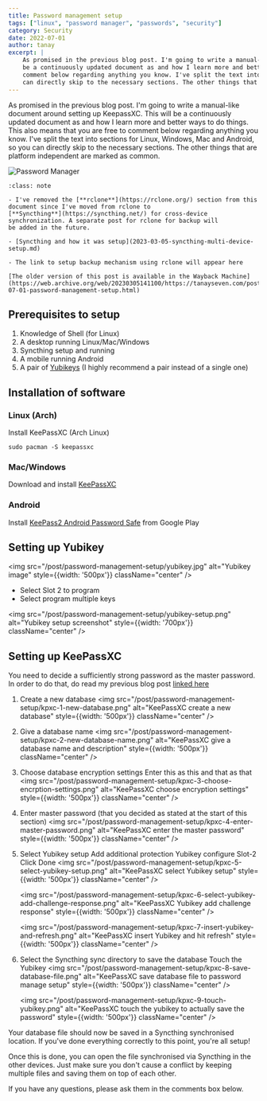 ```yaml
---
title: Password management setup
tags: ["linux", "password manager", "passwords", "security"]
category: Security
date: 2022-07-01
author: tanay
excerpt: |
    As promised in the previous blog post. I'm going to write a manual-like document around setting up KeepassXC. This will
    be a continuously updated document as and how I learn more and better ways to do things. This also means that you are free to
    comment below regarding anything you know. I've split the text into sections for Linux, Windows, Mac and Android, so you
    can directly skip to the necessary sections. The other things that are platform independent are marked as common.
---
```


As promised in the previous blog post. I'm going to write a manual-like document around setting up KeepassXC. This will
be a continuously updated document as and how I learn more and better ways to do things. This also means that you are free to
comment below regarding anything you know. I've split the text into sections for Linux, Windows, Mac and Android, so you
can directly skip to the necessary sections. The other things that are platform independent are marked as common.

![Password Manager](/post/password-management-setup/password-manager.png)

```{admonition} Edited on 2023-03-05
:class: note

- I've removed the [**rclone**](https://rclone.org/) section from this document since I've moved from rclone to 
[**Syncthing**](https://syncthing.net/) for cross-device synchronization. A separate post for rclone for backup will
be added in the future.

- [Syncthing and how it was setup](2023-03-05-syncthing-multi-device-setup.md)

- The link to setup backup mechanism using rclone will appear here

[The older version of this post is available in the Wayback Machine](https://web.archive.org/web/20230305141100/https://tanayseven.com/post/2022-07-01-password-management-setup.html)
```

## Prerequisites to setup

1. Knowledge of Shell (for Linux)
2. A desktop running Linux/Mac/Windows
3. Syncthing setup and running
4. A mobile running Android
5. A pair of [Yubikeys](https://www.yubico.com/products/yubikey-5-overview/) (I highly recommend a pair instead of a single one)

## Installation of software 

### Linux (Arch)

Install KeePassXC (Arch Linux)

```shell
sudo pacman -S keepassxc 
```

### Mac/Windows

Download and install [KeePassXC](https://keepassxc.org/download/)

### Android

Install [KeePass2 Android Password Safe](https://play.google.com/store/apps/details?id=keepass2android.keepass2android) from Google Play

## Setting up Yubikey

<img src="/post/password-management-setup/yubikey.jpg" alt="Yubikey image" style={{width: '500px'}} className="center" />

- Select Slot 2 to program
- Select program multiple keys

<img src="/post/password-management-setup/yubikey-setup.png" alt="Yubikey setup screenshot" style={{width: '700px'}} className="center" />

## Setting up KeePassXC

You need to decide a sufficiently strong password as the master password. In order to do that, do read my previous blog post [linked here](./2022-05-09-your-passwords-are-not-stored-safely.md)

1. Create a new database
   <img src="/post/password-management-setup/kpxc-1-new-database.png" alt="KeePassXC create a new database" style={{width: '500px'}} className="center" />

2. Give a database name
   <img src="/post/password-management-setup/kpxc-2-new-database-name.png" alt="KeePassXC give a database name and description" style={{width: '500px'}} className="center" />

3. Choose database encryption settings
   Enter this as this and that as that
   <img src="/post/password-management-setup/kpxc-3-choose-encrption-settings.png" alt="KeePassXC choose encryption settings" style={{width: '500px'}} className="center" />

4. Enter master password (that you decided as stated at the start of this section)
    <img src="/post/password-management-setup/kpxc-4-enter-master-password.png" alt="KeePassXC enter the master password" style={{width: '500px'}} className="center" />

5. Select Yubikey setup
   Add additional protection
   Yubikey configure Slot-2 
   Click Done
   <img src="/post/password-management-setup/kpxc-5-select-yubikey-setup.png" alt="KeePassXC select Yubikey setup" style={{width: '500px'}} className="center" />

   <img src="/post/password-management-setup/kpxc-6-select-yubikey-add-challenge-response.png" alt="KeePassXC Yubikey add challenge response" style={{width: '500px'}} className="center" />

   <img src="/post/password-management-setup/kpxc-7-insert-yubikey-and-refresh.png" alt="KeePassXC insert Yubikey and hit refresh" style={{width: '500px'}} className="center" />

6. Select the Syncthing sync directory to save the database
   Touch the Yubikey
   <img src="/post/password-management-setup/kpxc-8-save-database-file.png" alt="KeePassXC save database file to password manage setup" style={{width: '500px'}} className="center" />

   <img src="/post/password-management-setup/kpxc-9-touch-yubikey.png" alt="KeePassXC touch the yubikey to actually save the password" style={{width: '500px'}} className="center" />

Your database file should now be saved in a Syncthing synchronised location. If you've done everything correctly to this
point, you're all setup!

Once this is done, you can open the file synchronised via Syncthing in the other devices. Just make sure you don't cause
a conflict by keeping multiple files and saving them on top of each other.

If you have any questions, please ask them in the comments box below.

<script src="https://giscus.app/client.js"
        data-repo="tanayseven/tanayseven.github.io"
        data-repo-id="MDEwOlJlcG9zaXRvcnkyOTAyNjM1OA=="
        data-category="General"
        data-category-id="DIC_kwDOAbroNs4COT7e"
        data-mapping="pathname"
        data-reactions-enabled="1"
        data-emit-metadata="1"
        data-input-position="top"
        data-theme="dark"
        data-lang="en"
        data-loading="lazy"
        crossOrigin="anonymous"
        async>
</script>
